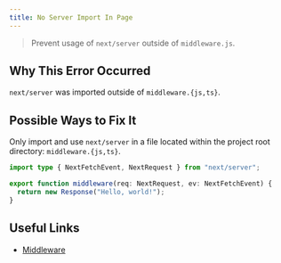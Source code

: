 ```yaml
---
title: No Server Import In Page
---
```


> Prevent usage of `next/server` outside of `middleware.js`.

## Why This Error Occurred

`next/server` was imported outside of `middleware.{js,ts}`.

## Possible Ways to Fix It

Only import and use `next/server` in a file located within the project root directory: `middleware.{js,ts}`.

```ts filename="middleware.ts"
import type { NextFetchEvent, NextRequest } from "next/server";

export function middleware(req: NextRequest, ev: NextFetchEvent) {
  return new Response("Hello, world!");
}
```

## Useful Links

- [Middleware](/docs/pages/building-your-application/routing/middleware)
